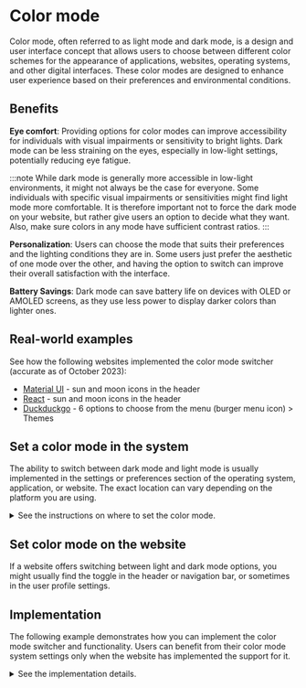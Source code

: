 
# Color mode

Color mode, often referred to as light mode and dark mode, is a design and user interface concept that allows users to choose between different color schemes for the appearance of applications, websites, operating systems, and other digital interfaces. These color modes are designed to enhance user experience based on their preferences and environmental conditions.

## Benefits

**Eye comfort**: Providing options for color modes can improve accessibility for individuals with visual impairments or sensitivity to bright lights. Dark mode can be less straining on the eyes, especially in low-light settings, potentially reducing eye fatigue.

:::note
While dark mode is generally more accessible in low-light environments, it might not always be the case for everyone. Some individuals with specific visual impairments or sensitivities might find light mode more comfortable. It is therefore important not to force the dark mode on your website, but rather give users an option to decide what they want. Also, make sure colors in any mode have sufficient contrast ratios.
:::

**Personalization**: Users can choose the mode that suits their preferences and the lighting conditions they are in. Some users just  prefer the aesthetic of one mode over the other, and having the option to switch can improve their overall satisfaction with the interface.

**Battery Savings**: Dark mode can save battery life on devices with OLED or AMOLED screens, as they use less power to display darker colors than lighter ones.

## Real-world examples

See how the following websites implemented the color mode switcher (accurate as of October 2023):

- [Material UI](https://mui.com/) - sun and moon icons in the header
- [React](https://react.dev/) - sun and moon icons in the header
- [Duckduckgo](https://duckduckgo.com/) - 6 options to choose from the menu (burger menu icon) > Themes

## Set a color mode in the system

The ability to switch between dark mode and light mode is usually implemented in the settings or preferences section of the operating system, application, or website. The exact location can vary depending on the platform you are using.

<details>
  <summary><span>See the instructions on where to set the color mode.</span></summary>
  <ul>
    <li><strong>Windows 10/11</strong>: Open Settings > Personalization > Colors, then pick a pre-existing theme in Choose your mode option.</li>
    <li><strong>macOS</strong>: Head to System Preferences > General and select the theme.</li>
    <li><strong>iOS</strong>: Go to Settings > Display & Brightness, then tap the theme.</li>
    <li><strong>Android</strong>: This will depend on your phone's manufacturer, but you can usually find it in the device's Display settings and choose the theme.</li>
  </ul>

  You should be able to find the settings at similar places as listed above when you use a different device, system, application, or version.
</details>

## Set color mode on the website

If a website offers switching between light and dark mode options, you might usually find the toggle in the header or navigation bar, or sometimes in the user profile settings.

## Implementation

The following example demonstrates how you can implement the color mode switcher and functionality. Users can benefit from their color mode system settings only when the website has implemented the support for it.

<details>
  <summary><span>See the implementation details.</span></summary>
  There is a color mode button users can activate and reveal the list of options:

  <ul>
    <li>Light mode</li>
    <li>Dark mode</li>
    <li>Use system setting</li>
  </ul>

  Setting either light or dark mode will switch the page to the respective theme mode. Setting the "Use system setting" will set the same theme users have chosen in their operating system theme settings.

  The theme value is read from/set to the localstorage. Also, the media query <code>prefers-color-mode</code> checks for user system preferences.

  Toggling between the light and dark modes switches the value in the <code>data-color-mode</code> attribute, which would usually be put on <code>html</code> or <code>body</code> elements.

  This creates a CSS selector where we can use CSS variables that switch color values for each mode, allowing multiple themes to have their own color settings. For instance:
  ```
[data-color-mode="light"] {
    --color-text: #2e2d2c;
    --color-bg: #fff;
}

[data-color-mode="dark"] {
    --color-text: #f6f6f6;
    --color-bg: #2e2d2c;
}
  ```

Upon initialization, the code prioritizes the color mode stored in local storage. If absent, it uses the `matchMedia` method to detect the system's color scheme preference (light or dark). If neither is present, it defaults to light mode. The chosen mode is then stored persistently in local storage for future visits.

This is a basic implementation of color mode switcher.
</details>

<PreviewWrapper title="Color mode implementation example" codeHref="https://codesandbox.io/s/color-mode-zmgmrx">
  <ColorMode />
</PreviewWrapper>
